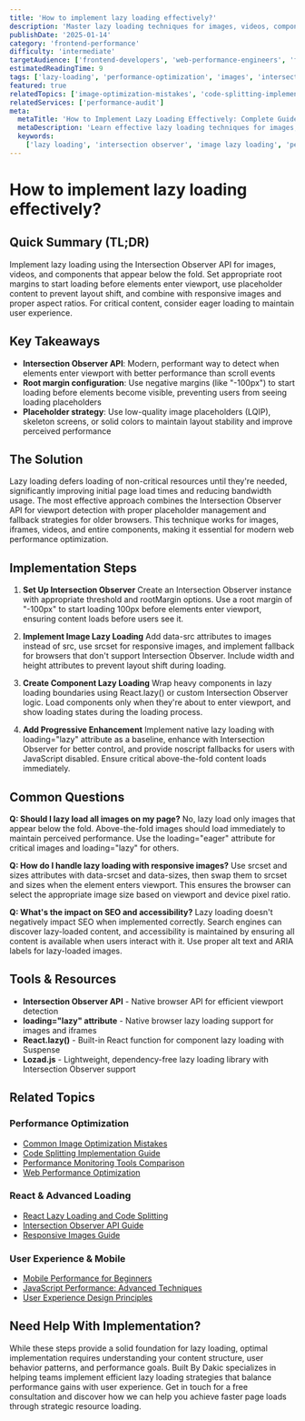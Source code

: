```yaml
---
title: 'How to implement lazy loading effectively?'
description: 'Master lazy loading techniques for images, videos, components, and routes to improve page load times and user experience with practical implementation strategies.'
publishDate: '2025-01-14'
category: 'frontend-performance'
difficulty: 'intermediate'
targetAudience: ['frontend-developers', 'web-performance-engineers', 'fullstack-developers']
estimatedReadingTime: 9
tags: ['lazy-loading', 'performance-optimization', 'images', 'intersection-observer', 'user-experience']
featured: true
relatedTopics: ['image-optimization-mistakes', 'code-splitting-implementation-guide', 'performance-monitoring-tools-comparison', 'react-lazy-loading-and-code-splitting', 'intersection-observer-api-guide', 'responsive-images-guide', 'web-performance-optimization', 'mobile-performance-beginners', 'javascript-performance-advanced', 'user-experience-design-principles']
relatedServices: ['performance-audit']
meta:
  metaTitle: 'How to Implement Lazy Loading Effectively: Complete Guide 2024'
  metaDescription: 'Learn effective lazy loading techniques for images, videos, and components. Improve page load times and user experience with intersection observer API.'
  keywords:
    ['lazy loading', 'intersection observer', 'image lazy loading', 'performance optimization', 'web performance']
---
```


# How to implement lazy loading effectively?

## Quick Summary (TL;DR)

Implement lazy loading using the Intersection Observer API for images, videos, and components that appear below the fold. Set appropriate root margins to start loading before elements enter viewport, use placeholder content to prevent layout shift, and combine with responsive images and proper aspect ratios. For critical content, consider eager loading to maintain user experience.

## Key Takeaways

- **Intersection Observer API**: Modern, performant way to detect when elements enter viewport with better performance than scroll events
- **Root margin configuration**: Use negative margins (like "-100px") to start loading before elements become visible, preventing users from seeing loading placeholders
- **Placeholder strategy**: Use low-quality image placeholders (LQIP), skeleton screens, or solid colors to maintain layout stability and improve perceived performance

## The Solution

Lazy loading defers loading of non-critical resources until they're needed, significantly improving initial page load times and reducing bandwidth usage. The most effective approach combines the Intersection Observer API for viewport detection with proper placeholder management and fallback strategies for older browsers. This technique works for images, iframes, videos, and entire components, making it essential for modern web performance optimization.

## Implementation Steps

1. **Set Up Intersection Observer**
   Create an Intersection Observer instance with appropriate threshold and rootMargin options. Use a root margin of "-100px" to start loading 100px before elements enter viewport, ensuring content loads before users see it.

2. **Implement Image Lazy Loading**
   Add data-src attributes to images instead of src, use srcset for responsive images, and implement fallback for browsers that don't support Intersection Observer. Include width and height attributes to prevent layout shift during loading.

3. **Create Component Lazy Loading**
   Wrap heavy components in lazy loading boundaries using React.lazy() or custom Intersection Observer logic. Load components only when they're about to enter viewport, and show loading states during the loading process.

4. **Add Progressive Enhancement**
   Implement native lazy loading with loading="lazy" attribute as a baseline, enhance with Intersection Observer for better control, and provide noscript fallbacks for users with JavaScript disabled. Ensure critical above-the-fold content loads immediately.

## Common Questions

**Q: Should I lazy load all images on my page?**
No, lazy load only images that appear below the fold. Above-the-fold images should load immediately to maintain perceived performance. Use the loading="eager" attribute for critical images and loading="lazy" for others.

**Q: How do I handle lazy loading with responsive images?**
Use srcset and sizes attributes with data-srcset and data-sizes, then swap them to srcset and sizes when the element enters viewport. This ensures the browser can select the appropriate image size based on viewport and device pixel ratio.

**Q: What's the impact on SEO and accessibility?**
Lazy loading doesn't negatively impact SEO when implemented correctly. Search engines can discover lazy-loaded content, and accessibility is maintained by ensuring all content is available when users interact with it. Use proper alt text and ARIA labels for lazy-loaded images.

## Tools & Resources

- **Intersection Observer API** - Native browser API for efficient viewport detection
- **loading="lazy" attribute** - Native browser lazy loading support for images and iframes
- **React.lazy()** - Built-in React function for component lazy loading with Suspense
- **Lozad.js** - Lightweight, dependency-free lazy loading library with Intersection Observer support

## Related Topics

### Performance Optimization
- [Common Image Optimization Mistakes](/category/frontend-performance/image-optimization-mistakes)
- [Code Splitting Implementation Guide](/category/frontend-performance/code-splitting-implementation-guide)
- [Performance Monitoring Tools Comparison](/category/frontend-performance/performance-monitoring-tools-comparison)
- [Web Performance Optimization](/topics/web-performance-optimization)

### React & Advanced Loading
- [React Lazy Loading and Code Splitting](/category/react-development/react-lazy-loading-and-code-splitting)
- [Intersection Observer API Guide](/topics/intersection-observer-api-guide)
- [Responsive Images Guide](/topics/responsive-images-guide)

### User Experience & Mobile
- [Mobile Performance for Beginners](/category/frontend-performance/mobile-performance-beginners)
- [JavaScript Performance: Advanced Techniques](/category/frontend-performance/javascript-performance-advanced)
- [User Experience Design Principles](/topics/user-experience-design-principles)

## Need Help With Implementation?

While these steps provide a solid foundation for lazy loading, optimal implementation requires understanding your content structure, user behavior patterns, and performance goals. Built By Dakic specializes in helping teams implement efficient lazy loading strategies that balance performance gains with user experience. Get in touch for a free consultation and discover how we can help you achieve faster page loads through strategic resource loading.
